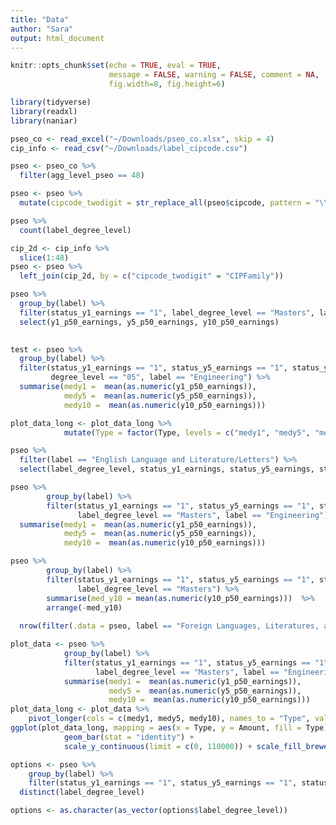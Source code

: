 ```yaml
---
title: "Data"
author: "Sara"
output: html_document
---
```


```r
knitr::opts_chunk$set(echo = TRUE, eval = TRUE,
                      message = FALSE, warning = FALSE, comment = NA,
                      fig.width=8, fig.height=6)
```

```r
library(tidyverse)
library(readxl)
library(naniar)
```

```r
pseo_co <- read_excel("~/Downloads/pseo_co.xlsx", skip = 4)
cip_info <- read_csv("~/Downloads/label_cipcode.csv")
```

```r
pseo <- pseo_co %>% 
  filter(agg_level_pseo == 48)

pseo <- pseo %>% 
  mutate(cipcode_twodigit = str_replace_all(pseo$cipcode, pattern = "\\..*", "")) 

pseo %>% 
  count(label_degree_level)
```


```r
cip_2d <- cip_info %>% 
  slice(1:48)
pseo <- pseo %>% 
  left_join(cip_2d, by = c("cipcode_twodigit" = "CIPFamily")) 
```


```r
pseo %>% 
  group_by(label) %>% 
  filter(status_y1_earnings == "1", label_degree_level == "Masters", label == "History") %>% 
  select(y1_p50_earnings, y5_p50_earnings, y10_p50_earnings)
  
```

```r
test <- pseo %>% 
  group_by(label) %>% 
  filter(status_y1_earnings == "1", status_y5_earnings == "1", status_y10_earnings == "1", 
         degree_level == "05", label == "Engineering") %>% 
  summarise(medy1 =  mean(as.numeric(y1_p50_earnings)),
            medy5 =  mean(as.numeric(y5_p50_earnings)),
            medy10 =  mean(as.numeric(y10_p50_earnings))) 
```

```r
plot_data_long <- plot_data_long %>% 
            mutate(Type = factor(Type, levels = c("medy1", "medy5", "medy10")))
```


```r
pseo %>% 
  filter(label == "English Language and Literature/Letters") %>% 
  select(label_degree_level, status_y1_earnings, status_y5_earnings, status_y10_earnings) 

pseo %>%
        group_by(label) %>% 
        filter(status_y1_earnings == "1", status_y5_earnings == "1", status_y10_earnings == "1", 
               label_degree_level == "Masters", label == "Engineering") %>% 
  summarise(medy1 =  mean(as.numeric(y1_p50_earnings)),
            medy5 =  mean(as.numeric(y5_p50_earnings)),
            medy10 =  mean(as.numeric(y10_p50_earnings))) 

pseo %>%
        group_by(label) %>% 
        filter(status_y1_earnings == "1", status_y5_earnings == "1", status_y10_earnings == "1",
               label_degree_level == "Masters") %>% 
        summarise(med_y10 = mean(as.numeric(y10_p50_earnings)))  %>% 
        arrange(-med_y10)
  
  nrow(filter(.data = pseo, label == "Foreign Languages, Literatures, and Linguistics", label_degree_level == "Post-Masters Certificate")) == 0
```


```r
plot_data <- pseo %>% 
            group_by(label) %>% 
            filter(status_y1_earnings == "1", status_y5_earnings == "1", status_y10_earnings == "1", 
                   label_degree_level == "Masters", label == "Engineering") %>% 
            summarise(medy1 =  mean(as.numeric(y1_p50_earnings)),
                      medy5 =  mean(as.numeric(y5_p50_earnings)),
                      medy10 =  mean(as.numeric(y10_p50_earnings))) 
plot_data_long <- plot_data %>% 
    pivot_longer(cols = c(medy1, medy5, medy10), names_to = "Type", values_to = "Amount")
ggplot(plot_data_long, mapping = aes(x = Type, y = Amount, fill = Type)) +
            geom_bar(stat = "identity") +
            scale_y_continuous(limit = c(0, 110000)) + scale_fill_brewer(palette = "Set2")
```

```r
options <- pseo %>%
    group_by(label) %>% 
    filter(status_y1_earnings == "1", status_y5_earnings == "1", status_y10_earnings == "1", label == "Engineering") %>% 
  distinct(label_degree_level)

options <- as.character(as_vector(options$label_degree_level))
```









